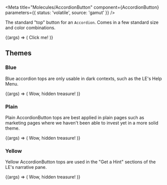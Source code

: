 
<Meta
  title="Molecules/AccordionButton"
  component={AccordionButton}
  parameters={{ status: 'volatile', source: 'gamut' }}
/>

The standard "top" button for an `Accordion`.
Comes in a few standard size and color combinations.

<Canvas>
  <Story name="AccordionButton">
    {(args) => (
      <AccordionButton
        expanded={boolean('Expanded')}
        size={select('Size', ['normal', 'large'], 'normal')}
        theme={select('Theme', ['blue', 'plain', 'yellow'], 'plain')}
      >
        Click me!
      </AccordionButton>
    )}
  </Story>
</Canvas>

<Props of={AccordionButton} />

## Themes

### Blue

Blue accordion tops are only usable in dark contexts, such as the LE's
Help Menu.

<Canvas className="dark">
  <Story name="Blue">
    {(args) => (
      <AccordionButton expanded theme="blue">
        Wow, hidden treasure!
      </AccordionButton>
    )}
  </Story>
</Canvas>

### Plain

Plain AccordionButton tops are best applied in plain pages such as marketing pages
where we haven't been able to invest yet in a more solid theme.

<Canvas>
  <Story name="Plain">
    {(args) => (
      <AccordionButton expanded theme="plain">
        Wow, hidden treasure!
      </AccordionButton>
    )}
  </Story>
</Canvas>

### Yellow

Yellow AccordionButton tops are used in the "Get a Hint" sections of the LE's
narrative pane.

<Canvas>
  <Story name="Yellow">
    {(args) => (
      <AccordionButton expanded theme="yellow">
        Wow, hidden treasure!
      </AccordionButton>
    )}
  </Story>
</Canvas>
